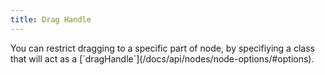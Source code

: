 ```yaml
---
title: Drag Handle
---
```



<ExampleLayout>
You can restrict dragging to a specific part of node, by specifiying a class that will act as a [`dragHandle`](/docs/api/nodes/node-options/#options).

<ExampleViewer codePath="examples/nodes/drag-handle" />
</ExampleLayout>
